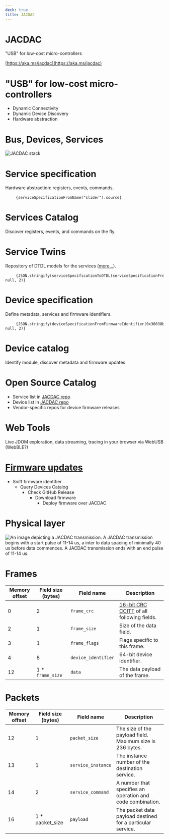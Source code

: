 ---
deck: true
title: JACDAC
---


# JACDAC

"USB" for low-cost micro-controllers

[https://aka.ms/jacdac](https://aka.ms/jacdac)

# "USB" for low-cost micro-controllers

* Dynamic Connectivity
* Dynamic Device Discovery
* Hardware abstraction

# Bus, Devices, Services

![JACDAC stack](../../../../jacdac-spec/spec/images/jacdac-stack.png)

# Service specification

Hardware abstraction: registers, events, commands.

<pre>
    <code className="language-markdown">{serviceSpecificationFromName("slider").source}</code>
</pre>

# Services Catalog

Discover registers, events, and commands on the fly.

<ServiceSpecificationList count={3} shuffle={true} />

# Service Twins

Repository of DTDL models for the services ([more...](/dtmi)).

<pre>
    <code className="language-json">{JSON.stringify(serviceSpecificationToDTDL(serviceSpecificationFromName("slider")), null, 2)}</code>
</pre>

# Device specification

Define metadata, services and firmware identifiers.

<pre>
    <code className="language-json">{JSON.stringify(deviceSpecificationFromFirmwareIdentifier(0x30838b8e), null, 2)}</code>
</pre>

# Device catalog

Identify module, discover metadata and firmware updates.

<DeviceSpecificationList count={4} shuffle={true} />

# Open Source Catalog

* Service list in [JACDAC repo](https://github.com/microsoft/jacdac) 
* Device list in [JACDAC repo](https://github.com/microsoft/jacdac) 
* Vendor-specific repos for device firmware releases

# Web Tools

Live JDOM exploration, data streaming, tracing in your browser via WebUSB (WebBLE?)

<PacketsPreview />

# [Firmware updates](/tools/updater) 

* Sniff firmware identifier
    * Query Devices Catalog
        * Check GitHub Release
            * Download firmware
                * Deploy firmware over JACDAC

# Physical layer

![An image depicting a JACDAC transmission. A JACDAC transmission begins with a start pulse of 11-14 us, a inter lo data spacing of minimally 40 us before data commences. A JACDAC transmission ends with an end pulse of 11-14 us.](../../../../jacdac-spec/spec/images/jacdac-activity.png)

# Frames

| Memory offset | Field size (bytes) 	| Field name 	| Description  	|
|--------|------------	|-------------	|----------	|
| 0 | 2          	|`frame_crc`	| [16-bit CRC CCITT](https://en.wikipedia.org/wiki/Cyclic_redundancy_check) of all following fields. |
| 2 | 1          	|`frame_size`	| Size of the data field.	|
| 3 | 1          	|`frame_flags`	| Flags specific to this frame.	|
| 4 | 8          	|`device_identifier`	| 64-bit device identifier.	|
| 12 | 1 * `frame_size`   	|`data`	| The data payload of the frame.	|

# Packets

| Memory offset | Field size (bytes) 	| Field name 	| Description  	|
|--------|------------	|-------------	|----------	|
| 12 | 1	|`packet_size`	| The size of the payload field. Maximum size is 236 bytes. |
| 13 | 1	|`service_instance`	| The instance number of the destination service.	|
| 14 | 2	|`service_command`	| A number that specifies an operation and code combination.	|
| 16 | 1 * packet_size	|`payload`	| The packet data payload destined for a particular service.	|